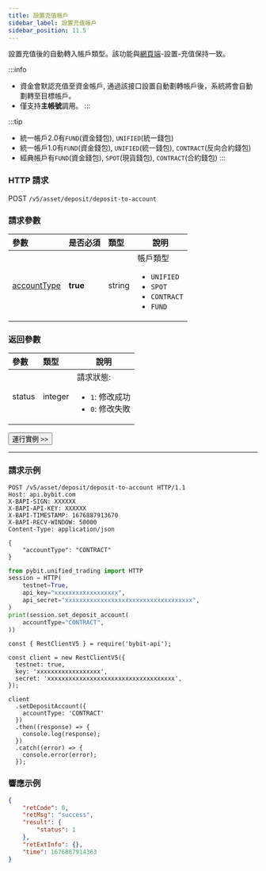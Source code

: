 ```yaml
---
title: 設置充值帳戶
sidebar_label: 設置充值帳戶
sidebar_position: 11.5
---
```

設置充值後的自動轉入帳戶類型。該功能與<a href="https://www.bybit.com/app/user/settings">網頁端</a>-設置-充值保持一致。

:::info
* 資金會默認充值至資金帳戶, 通過該接口設置自動劃轉帳戶後，系統將會自動劃轉至目標帳戶。
* 僅支持**主帳號**調用。
:::

:::tip
* 統一帳戶2.0有`FUND`(資金錢包), `UNIFIED`(統一錢包)
* 統一帳戶1.0有`FUND`(資金錢包), `UNIFIED`(統一錢包), `CONTRACT`(反向合約錢包)
* 經典帳戶有`FUND`(資金錢包), `SPOT`(現貨錢包), `CONTRACT`(合約錢包)
:::

### HTTP 請求
POST `/v5/asset/deposit/deposit-to-account`

### 請求參數
| 參數 | 是否必須 | 類型 | 說明|
|:----- |:-------|:-----|------ |
|[accountType](../../enum#accounttype)|**true** | string |帳戶類型 <ul><li><code>UNIFIED</code></li><li><code>SPOT</code></li><li><code>CONTRACT</code></li><li><code>FUND</code></li></ul>|

### 返回參數
| 參數 | 類型 | 說明|
|:----- |:-----|----- |
|status|integer |請求狀態: <ul><li>`1`: 修改成功</li><li>`0`: 修改失敗</li></ul>|

<a href="/api-explorer/v5/asset/set-deposit-acct"><Button>運行實例 >></Button></a>

---

### 請求示例

<Tabs groupId="programming-languages">
<TabItem value="http" label="HTTP">

```http
POST /v5/asset/deposit/deposit-to-account HTTP/1.1
Host: api.bybit.com
X-BAPI-SIGN: XXXXXX
X-BAPI-API-KEY: XXXXXX
X-BAPI-TIMESTAMP: 1676887913670
X-BAPI-RECV-WINDOW: 50000
Content-Type: application/json

{
    "accountType": "CONTRACT"
}
```

</TabItem>
<TabItem value="python" label="Python">

```python
from pybit.unified_trading import HTTP
session = HTTP(
    testnet=True,
    api_key="xxxxxxxxxxxxxxxxxx",
    api_secret="xxxxxxxxxxxxxxxxxxxxxxxxxxxxxxxxxxxx",
)
print(session.set_deposit_account(
    accountType="CONTRACT",
))
```

</TabItem>

<TabItem value="Node" label="Node.js">

```n4js
const { RestClientV5 } = require('bybit-api');

const client = new RestClientV5({
  testnet: true,
  key: 'xxxxxxxxxxxxxxxxxx',
  secret: 'xxxxxxxxxxxxxxxxxxxxxxxxxxxxxxxxxxxx',
});

client
  .setDepositAccount({
    accountType: 'CONTRACT'
  })
  .then((response) => {
    console.log(response);
  })
  .catch((error) => {
    console.error(error);
  });
```

</TabItem>
</Tabs>

### 響應示例

```json
{
    "retCode": 0,
    "retMsg": "success",
    "result": {
        "status": 1
    },
    "retExtInfo": {},
    "time": 1676887914363
}
```
